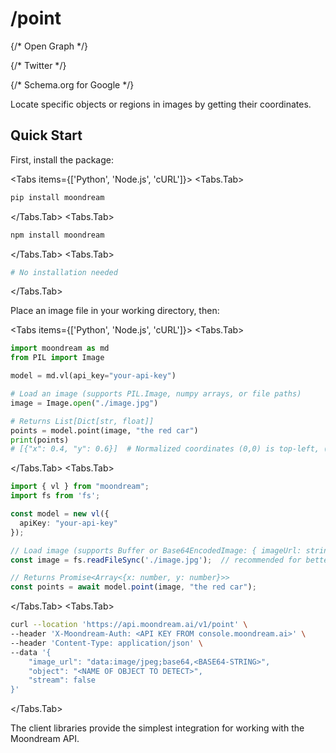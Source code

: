 
# /point

<Head>
  <title>/point - Moondream Documentation</title>
  <meta name="description" content="Learn how to use Moondream's visual pointing capabilities to locate specific objects or regions in images. Complete guide with Python and Node.js examples." />
  <meta name="viewport" content="width=device-width, initial-scale=1" />
  <meta name="color-scheme" content="light" />
  
  {/* Open Graph */}
  <meta property="og:title" content="/point - Moondream Documentation" />
  <meta property="og:description" content="Learn how to use Moondream's visual pointing capabilities to locate specific objects or regions in images. Complete guide with Python and Node.js examples." />
  <meta property="og:type" content="website" />
  <meta property="og:url" content="https://docs.moondream.ai/cloud/point" />
  
  
  {/* Twitter */}
  <meta name="twitter:card" content="summary_large_image" />
  <meta name="twitter:title" content="/point - Moondream Documentation" />
  <meta name="twitter:description" content="Learn how to use Moondream's visual pointing capabilities to locate specific objects or regions in images. Complete guide with Python and Node.js examples." />
  
  
  {/* Schema.org for Google */}
  <script type="application/ld+json">
    {JSON.stringify({
      "@context": "https://schema.org",
      "@type": "TechArticle",
      "headline": "Moondream Visual Pointing Documentation",
      "description": "Technical guide for using Moondream's visual pointing capabilities",
      "articleSection": "Documentation",
      "keywords": "visual pointing, object localization, computer vision, image analysis, moondream"
    })}
  </script>
</Head>

Locate specific objects or regions in images by getting their coordinates.

## Quick Start

First, install the package:

<Tabs items={['Python', 'Node.js', 'cURL']}>
  <Tabs.Tab>
~~~bash
pip install moondream
~~~
  </Tabs.Tab>
  <Tabs.Tab>
~~~bash
npm install moondream
~~~
  </Tabs.Tab>
  <Tabs.Tab>
~~~bash
# No installation needed
~~~
  </Tabs.Tab>
</Tabs>

Place an image file in your working directory, then:

<Tabs items={['Python', 'Node.js', 'cURL']}>
  <Tabs.Tab>
~~~python
import moondream as md
from PIL import Image

model = md.vl(api_key="your-api-key")

# Load an image (supports PIL.Image, numpy arrays, or file paths)
image = Image.open("./image.jpg")

# Returns List[Dict[str, float]]
points = model.point(image, "the red car")
print(points)
# [{"x": 0.4, "y": 0.6}]  # Normalized coordinates (0,0) is top-left, (1,1) is bottom-right
~~~
  </Tabs.Tab>
  <Tabs.Tab>
~~~typescript
import { vl } from "moondream";
import fs from 'fs';

const model = new vl({
  apiKey: "your-api-key" 
});

// Load image (supports Buffer or Base64EncodedImage: { imageUrl: string })
const image = fs.readFileSync('./image.jpg');  // recommended for better performance

// Returns Promise<Array<{x: number, y: number}>>
const points = await model.point(image, "the red car");
~~~
  </Tabs.Tab>
  <Tabs.Tab>
~~~bash
curl --location 'https://api.moondream.ai/v1/point' \
--header 'X-Moondream-Auth: <API KEY FROM console.moondream.ai>' \
--header 'Content-Type: application/json' \
--data '{
    "image_url": "data:image/jpeg;base64,<BASE64-STRING>",
    "object": "<NAME OF OBJECT TO DETECT>",
    "stream": false
}'
~~~
  </Tabs.Tab>
</Tabs>

<Callout type="info">
  The client libraries provide the simplest integration for working with the Moondream API.
</Callout>